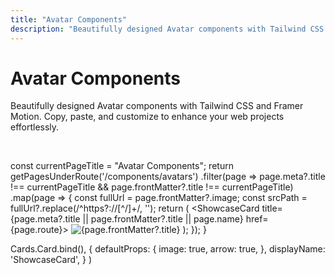 ```yaml
---
title: "Avatar Components"
description: "Beautifully designed Avatar components with Tailwind CSS and Framer Motion. Copy, paste, and customize to enhance your web projects effortlessly."
---
```



# Avatar Components

<p className="component-description">Beautifully designed Avatar components with Tailwind CSS and Framer Motion. Copy, paste, and customize to enhance your web projects effortlessly.</p>

<br />

  const currentPageTitle = "Avatar Components";
  return getPagesUnderRoute('/components/avatars')
    .filter(page => page.meta?.title !== currentPageTitle && page.frontMatter?.title !== currentPageTitle)
    .map(page => {
      const fullUrl = page.frontMatter?.image;
      const srcPath = fullUrl?.replace(/^https?:\/\/[^/]+/, '');
      return (
        <ShowcaseCard title={page.meta?.title || page.frontMatter?.title || page.name} href={page.route}>
          <Image src={srcPath} alt={page.frontMatter?.title} width={500} height={300} />
        </ShowcaseCard>
      );
    });
}

  Cards.Card.bind(),
  {
    defaultProps: {
      image: true,
      arrow: true,
    },
    displayName: 'ShowcaseCard',
  }
)

<Cards>
<BlogIndex />
</Cards>
